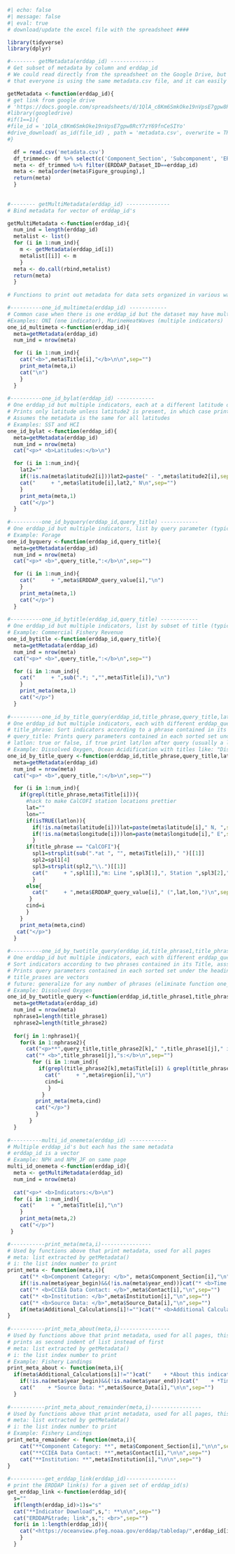 
```r
#| echo: false
#| message: false
#| eval: true
# download/update the excel file with the spreadsheet ####

library(tidyverse)
library(dplyr)

#-------- getMetadata(erddap_id) --------------
# Get subset of metadata by column and erddap_id
# We could read directly from the spreadsheet on the Google Drive, but downloading the csv file ensures
# that everyone is using the same metadata.csv file, and it can easily be archived by ESR year

getMetadata <-function(erddap_id){
# get link from google drive
# 'https://docs.google.com/spreadsheets/d/1QlA_c8Km6SmkOke19nVpsE7gpw8RcY7zY69fnCeSIYo/edit?gid=727721099#gid=727721099'
#library(googledrive)
#if(1==1){
#file_id = '1QlA_c8Km6SmkOke19nVpsE7gpw8RcY7zY69fnCeSIYo'
#drive_download( as_id(file_id) , path = 'metadata.csv', overwrite = TRUE)
#}

  df = read.csv('metadata.csv')
  df_trimmed<- df %>% select(c('Component_Section', 'Subcomponent', 'ERDDAP_Dataset_ID', 'ERDDAP_query_value', 'Contact', 'Title', 'Institution', 'Source_Data', 'Additional_Calculations', 'region', 'latitude', 'longitude', 'latitude2', 'longitude2','Sampling_frequency','Figure_grouping','year_begin','year_end'))
  meta <- df_trimmed %>% filter(ERDDAP_Dataset_ID==erddap_id)
  meta <- meta[order(meta$Figure_grouping),]
  return(meta)
  }
  
  
#-------- getMultiMetadata(erddap_id) --------------
# Bind metadata for vector of erddap_id's

getMultiMetadata <-function(erddap_id){
  num_ind = length(erddap_id)
  metalist <- list()
  for (i in 1:num_ind){
    m <- getMetadata(erddap_id[i])
    metalist[[i]] <- m
    }
  meta <- do.call(rbind,metalist)
  return(meta)
  }
  
# Functions to print out metadata for data sets organized in various ways

#----------one_id_multimeta(erddap_id) ------------
# Common case when there is one erddap_id but the dataset may have multiple indicators, each with it's own unique metadata
#Examples: ONI (one indicator), MarineHeatWaves (multiple indicators)
one_id_multimeta <-function(erddap_id){
  meta=getMetadata(erddap_id)
  num_ind = nrow(meta)

  for (i in 1:num_ind){
    cat("<b>",meta$Title[i],"</b>\n\n",sep="")
    print_meta(meta,i)
    cat("\n")
    }
  }
  
#----------one_id_bylat(erddap_id) ------------
# One erddap_id but multiple indicators, each at a different latitude or latitude range
# Prints only latitude unless latitude2 is present, in which case print the range
# Assumes the metadata is the same for all latitudes
# Examples: SST and HCI
one_id_bylat <-function(erddap_id){
  meta=getMetadata(erddap_id)
  num_ind = nrow(meta)
  cat("<p>* <b>Latitudes:</b>\n")

  for (i in 1:num_ind){
    lat2=""
    if(!is.na(meta$latitude2[i]))lat2=paste(" - ",meta$latitude2[i],sep="")
    cat("     + ",meta$latitude[i],lat2," N\n",sep="")
    }
    print_meta(meta,1)
    cat("</p>")
  }
  
#----------one_id_byquery(erddap_id,query_title) ------------
# One erddap_id but multiple indicators, list by query parameter (typically species)
# Example: Forage
one_id_byquery <-function(erddap_id,query_title){
  meta=getMetadata(erddap_id)
  num_ind = nrow(meta)
  cat("<p>* <b>",query_title,":</b>\n",sep="")

  for (i in 1:num_ind){
    cat("     + ",meta$ERDDAP_query_value[i],"\n")
    }
    print_meta(meta,1)
    cat("</p>")
  }
   
#----------one_id_bytitle(erddap_id,query_title) ------------
# One erddap_id but multiple indicators, list by subset of title (typically species)
# Example: Commercial Fishery Revenue
one_id_bytitle <-function(erddap_id,query_title){
  meta=getMetadata(erddap_id)
  num_ind = nrow(meta)
  cat("<p>* <b>",query_title,":</b>\n",sep="")

  for (i in 1:num_ind){
    cat("     + ",sub(".*; ","",meta$Title[i]),"\n")
    }
    print_meta(meta,1)
    cat("</p>")
  }
   
#----------one_id_by_title_query(erddap_id,title_phrase,query_title,latlon) ------------
# One erddap_id but multiple indicators, each with different erddap_query_parameter (commonly location or species)
# title_phrase: Sort indicators according to a phrase contained in its Title, asssumes metadata is the same for indicators sorted by each phrase
# query_title: Prints query parameters contained in each sorted set under the heading query_title
# latlon: true or false, if true print lat/lon after query (usually a location)
# Example: Dissolved Oxygen, Ocean Acidification with titles like: "Dissolved Oxygen at 150 m: CalCOFI 90.90"
one_id_by_title_query <-function(erddap_id,title_phrase,query_title,latlon){
  meta=getMetadata(erddap_id)
  num_ind = nrow(meta)
  cat("<p>* <b>",query_title,":</b>\n",sep="")

  for (i in 1:num_ind){
    if(grepl(title_phrase,meta$Title[i])){
      #hack to make CalCOFI station locations prettier
      lat=""
      lon=""
      if(isTRUE(latlon)){
        if(!is.na(meta$latitude[i]))lat=paste(meta$latitude[i]," N, ",sep="")
        if(!is.na(meta$longitude[i]))lon=paste(meta$longitude[i]," E",sep="")
        }
      if(title_phrase == "CalCOFI"){
        spl1=strsplit(sub(".*at ", "", meta$Title[i])," ")[[1]]
        spl2=spl1[4]
        spl3=strsplit(spl2,"\\.")[[1]]
        cat("     + ",spl1[1],"m: Line ",spl3[1],", Station ",spl3[2]," (",lat,lon,")\n",sep="")
        }
      else{
        cat("     + ",meta$ERDDAP_query_value[i]," (",lat,lon,")\n",sep="")
       }
      cind=i
      }
    }
    print_meta(meta,cind)
   cat("</p>")
  }
  
#----------one_id_by_twotitle_query(erddap_id,title_phrase1,title_phrase2,query_title) ------------
# One erddap_id but multiple indicators, each with different erddap_query_parameter (commonly location or species)
# Sort indicators according to two phrases contained in its Title, asssumes metadata is the same for indicators sorted by each phrase
# Prints query parameters contained in each sorted set under the heading query_title
# title_prases are vectors
# future: generalize for any number of phrases (eliminate function one_id_by_title_query)
# Example: Dissolved Oxygen
one_id_by_twotitle_query <-function(erddap_id,title_phrase1,title_phrase2,query_title){
  meta=getMetadata(erddap_id)
  num_ind = nrow(meta)
  nphrase1=length(title_phrase1)
  nphrase2=length(title_phrase2)
  
  for(j in 1:nphrase1){
    for(k in 1:nphrase2){
      cat("<p>**",query_title,title_phrase2[k]," ",title_phrase1[j]," indicators:**\n\n",sep="")
      cat("* <b>",title_phrase1[j],"s:</b>\n",sep="")
        for (i in 1:num_ind){
          if(grepl(title_phrase2[k],meta$Title[i]) & grepl(title_phrase1[j],meta$Title[i])){
            cat("     + ",meta$region[i],"\n")
            cind=i
             }
           }
         print_meta(meta,cind)
         cat("</p>")
         }
       } 
  }
  
#----------multi_id_onemeta(erddap_id) ------------
# Multiple erddap_id's but each has the same metadata
# erddap_id is a vector
# Example: NPH and NPH_JF on same page
multi_id_onemeta <-function(erddap_id){
  meta <- getMultiMetadata(erddap_id)
  num_ind = nrow(meta)
  
  cat("<p>* <b>Indicators:</b>\n")
  for (i in 1:num_ind){
    cat("     + ",meta$Title[i],"\n")
    }
    print_meta(meta,2)
    cat("</p>")
 }

#-----------print_meta(meta,i)----------------
# Used by functions above that print metadata, used for all pages
# meta: list extracted by getMetadata()
# i: the list index number to print
print_meta <- function(meta,i){
    cat("* <b>Component Category: </b>", meta$Component_Section[i],"\n",sep="")
    if(!is.na(meta$year_begin)&&(!is.na(meta$year_end)))cat("* <b>Time Range: </b>",meta$year_begin[i]," - ",meta$year_end[i],"\n",sep="")
    cat("* <b>CCIEA Data Contact: </b>",meta$Contact[i],"\n",sep="")
    cat("* <b>Institution: </b>",meta$Institution[i],"\n",sep="")
    cat("* <b>Source Data: </b>",meta$Source_Data[i],"\n",sep="")
    if(meta$Additional_Calculations[i]!="")cat("* <b>Additional Calculations: </b>",meta$Additional_Calculations[i],"\n",sep="")
}
  
#-----------print_meta_about(meta,i)----------------
# Used by functions above that print metadata, used for all pages, this one just prints source, additional calculations and time range
# prints as second indent of list instead of first
# meta: list extracted by getMetadata()
# i: the list index number to print
# Example: Fishery Landings
print_meta_about <- function(meta,i){
  if(meta$Additional_Calculations[i]!="")cat("    + *About this indicator: * ",meta$Additional_Calculations[i],"\n")
    if(!is.na(meta$year_begin)&&(!is.na(meta$year_end)))cat("    + *Time Range: * ",meta$year_begin[i]," - ",meta$year_end[i],"\n",sep="")
    cat("    + *Source Data: *",meta$Source_Data[i],"\n\n",sep="")
  }
  
#-----------print_meta_about_remainder(meta,i)----------------
# Used by functions above that print metadata, used for all pages, this one just prints source, additional calculations and time range
# meta: list extracted by getMetadata()
# i: the list index number to print
# Example: Fishery Landings
print_meta_remainder <- function(meta,i){
    cat("**Component Category: **", meta$Component_Section[i],"\n\n",sep="")
    cat("**CCIEA Data Contact: **",meta$Contact[i],"\n\n",sep="")
    cat("**Institution: **",meta$Institution[i],"\n\n",sep="")
}
  
#-----------get_erddap_link(erddap_id)----------------
# print the ERDDAP link(s) for a given set of erddap_id(s)
get_erddap_link <-function(erddap_id){
  s=""
  if(length(erddap_id)>1)s="s"
  cat("**Indicator Download",s,": **\n\n",sep="")
  cat("ERDDAP&trade; link",s,": <br>",sep="")
  for(i in 1:length(erddap_id)){
    cat("<https://oceanview.pfeg.noaa.gov/erddap/tabledap/",erddap_id[i],".html> \n\n",sep="")
    }
  }
  
```

